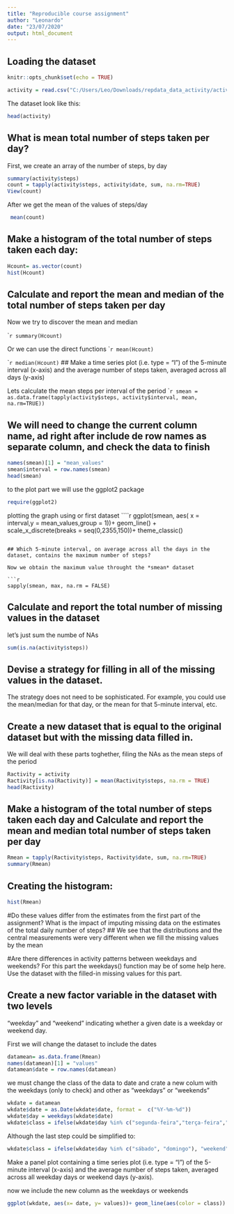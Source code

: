 ---
title: "Reproducible course assignment"
author: "Leonardo"
date: "23/07/2020"
output: html_document
---
## Loading the dataset

```{r setup, include=FALSE}
knitr::opts_chunk$set(echo = TRUE)
```



```{r}

activity = read.csv("C:/Users/Leo/Downloads/repdata_data_activity/activity.csv")
```

The dataset look like this:
```{r, echo=FALSE}
head(activity)
```



## What is mean total number of steps taken per day?  

 First, we create an array of the number of steps, by day

```{r, echo=TRUE}
summary(activity$steps)
count = tapply(activity$steps, activity$date, sum, na.rm=TRUE)
View(count)
```


 After we get the mean of the values of steps/day
```{r, echo=TRUE}
 mean(count)
```


## Make a histogram of the total number of steps taken each day:

````{r}
Hcount= as.vector(count)
hist(Hcount)
````

## Calculate and report the mean and median of the total number of steps taken per day

Now we try to discover the mean and median

````{r}
summary(Hcount)
```


 Or we can  use the direct functions
````{r}
mean(Hcount) 
```

````{r}
median(Hcount) 
```
## Make a time series plot (i.e. type = "l") of the 5-minute interval (x-axis) and the average number of steps taken, averaged across all days (y-axis)


 Lets calculate the mean steps per interval of the period
````{r}
smean = as.data.frame(tapply(activity$steps, activity$interval, mean, na.rm=TRUE))
```

## We will need to change the current column name, ad right after include de row names as separate column, and check the data to finish

```{r}
names(smean)[1] = "mean_values" 
smean$interval = row.names(smean)
head(smean)
```


 to the plot part we will use the ggplot2 package
```{r}
require(ggplot2) 
```

 plotting the graph using or first dataset
````{r}
ggplot(smean, aes( x = interval,y = mean_values,group = 1))+
  geom_line() +
  scale_x_discrete(breaks = seq(0,2355,150))+
theme_classic()

```

## Which 5-minute interval, on average across all the days in the dataset, contains the maximum number of steps?

Now we obtain the maximum value throught the *smean* dataset

```{r}
sapply(smean, max, na.rm = FALSE)
```

## Calculate and report the total number of missing values in the dataset 

 let's just sum the numbe of NAs
```{r}
sum(is.na(activity$steps))
```
## Devise a strategy for filling in all of the missing values in the dataset.

The strategy does not need to be sophisticated. For example, you could use the mean/median for that day, or the mean for that 5-minute interval, etc.

## Create a new dataset that is equal to the original dataset but with the missing data filled in.

We will deal with these parts toghether, filing the NAs as the mean steps of the period

```{r}
Ractivity = activity
Ractivity[is.na(Ractivity)] = mean(Ractivity$steps, na.rm = TRUE)
head(Ractivity)
```

## Make a histogram of the total number of steps taken each day and Calculate and report the mean and median total number of steps taken per day

```{r}
Rmean = tapply(Ractivity$steps, Ractivity$date, sum, na.rm=TRUE)
summary(Rmean)
```

## Creating the histogram:
```{r}
hist(Rmean)
```
#Do these values differ from the estimates from the first part of the assignment? What is the impact of imputing missing data on the estimates of the total daily number of steps?
## We see that the distributions and the central measurements were very different when we fill the missing values by the mean


#Are there differences in activity patterns between weekdays and weekends?
For this part the weekdays() function may be of some help here. Use the dataset with the filled-in missing values for this part.

## Create a new factor variable in the dataset with two levels 

"weekday" and "weekend" indicating whether a given date is a weekday or weekend day.

First we will change the dataset to include the dates

```{r}
datamean= as.data.frame(Rmean)
names(datamean)[1] = "values" 
datamean$date = row.names(datamean)
```

we must change the class of the data to date and crate a new colum with the weekdays (only to check)  and other as "weekdays" or "weekends"

```{r}
wkdate = datamean
wkdate$date = as.Date(wkdate$date, format =  c("%Y-%m-%d"))
wkdate$day = weekdays(wkdate$date)
wkdate$class = ifelse(wkdate$day %in% c("segunda-feira","terça-feira","quarta-feira","quinta-feira","sexta-feira"), "weekday", "weekend")
```


 Although the last step could be simplified to:

```{r}
wkdate$class = ifelse(wkdate$day %in% c("sábado", "domingo"), "weekend", "weekday")
```

Make a panel plot containing a time series plot (i.e. type = "l") of the 5-minute interval (x-axis) and the average number of steps taken, averaged across all weekday days or weekend days (y-axis).


now we include the new column as the weekdays or weekends

```{r}
ggplot(wkdate, aes(x= date, y= values))+ geom_line(aes(color = class))
```

